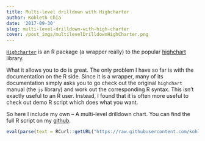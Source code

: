 ```yaml
---
title: Multi-level drilldown with Highcharter
author: Kohleth Chia
date: '2017-09-30'
slug: multi-level-drilldown-with-high-charter
cover: /post_imgs/multilevelDrilldownHighCharter.png
---
```


[`Highcharter`](//jkunst.com/highcharter/) is an R package (a wrapper really) to the popular [highchart](//www.highcharts.com/) library. 

What it allows you to do is great. The only problem I have so far is with the documentation on the R side. Since it is a wrapper, many of its documentation simply asks you to go check out the original `highchart` manual (the `js` library) and work out the corresponding R syntax. This isn't exactly useful to an R user. Instead, I found that it is often more useful to check out demo R script which does what you want.

So here I include my own -- A multi-level drilldown chart. You can find the full R script on my [github](//github.com/kohleth/highcharterDrilldownDemo).

```r
eval(parse(text = RCurl::getURL("https://raw.githubusercontent.com/kohleth/highcharterDrilldownDemo/master/demo.R", ssl.verifypeer = FALSE)))
```